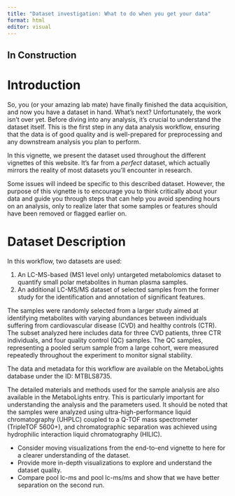```yaml
---
title: "Dataset investigation: What to do when you get your data"
format: html
editor: visual
---
```


## In Construction

# Introduction

So, you (or your amazing lab mate) have finally finished the data acquisition,
and now you have a dataset in hand. What's next? Unfortunately, the work isn't
over yet. Before diving into any analysis, it's crucial to understand the
dataset itself. This is the first step in any data analysis workflow, ensuring
that the data is of good quality and is well-prepared for preprocessing and any
downstream analysis you plan to perform.

In this vignette, we present the dataset used throughout the different vignettes
of this website. It's far from a *perfect* dataset, which actually mirrors the
reality of most datasets you'll encounter in research.

Some issues will indeed be specific to this described dataset. However, the
purpose of this vignette is to encourage you to think critically about your data
and guide you through steps that can help you avoid spending hours on an
analysis, only to realize later that some samples or features should have been
removed or flagged earlier on.

# Dataset Description

In this workflow, two datasets are used:

1.  An LC-MS-based (MS1 level only) untargeted metabolomics dataset to quantify
    small polar metabolites in human plasma samples.
2.  An additional LC-MS/MS dataset of selected samples from the former study for
    the identification and annotation of significant features.

The samples were randomly selected from a larger study aimed at identifying
metabolites with varying abundances between individuals suffering from
cardiovascular disease (CVD) and healthy controls (CTR). The subset analyzed
here includes data for three CVD patients, three CTR individuals, and four
quality control (QC) samples. The QC samples, representing a pooled serum sample
from a large cohort, were measured repeatedly throughout the experiment to
monitor signal stability.

The data and metadata for this workflow are available on the MetaboLights
database under the ID: MTBLS8735.

The detailed materials and methods used for the sample analysis are also
available in the MetaboLights entry. This is particularly important for
understanding the analysis and the parameters used. It should be noted that the
samples were analyzed using ultra-high-performance liquid chromatography (UHPLC)
coupled to a Q-TOF mass spectrometer (TripleTOF 5600+), and chromatographic
separation was achieved using hydrophilic interaction liquid chromatography
(HILIC).

-   Consider moving visualizations from the end-to-end vignette to here for a
    clearer understanding of the dataset.
-   Provide more in-depth visualizations to explore and understand the dataset
    quality.
-   Compare pool lc-ms and pool lc-ms/ms and show that we have better
    separation on the second run.
